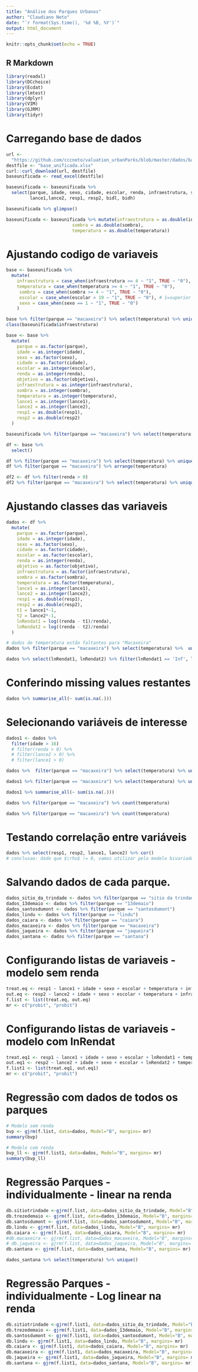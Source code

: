 ```yaml
---
title: "Análise dos Parques Urbanos"
author: "Claudiano Neto"
date: "`r format(Sys.time(), '%d %B, %Y')`"
output: html_document
---
```


```r
knitr::opts_chunk$set(echo = TRUE)
```

## R Markdown

```r
library(readxl)
library(DCchoice)
library(Ecdat)
library(lmtest)
library(dplyr)
library(VIM)
library(GJRM)
library(tidyr)

```

# Carregando base de dados

```r
url <-
  "https://github.com/cccneto/valuation_urbanParks/blob/master/dados/baseunificada.xlsx?raw=true"
destfile <- "base_unificada.xlsx"
curl::curl_download(url, destfile)
baseunificada <- read_excel(destfile)

```

```r
baseunificada <- baseunificada %>% 
  select(parque, idade, sexo, cidade, escolar, renda, infraestrutura, sombra, temperatura, 
         lance1,lance2, resp1, resp2, bidl, bidh)
```


```r
baseunificada %>% glimpse()
```

```r
baseunificada <- baseunificada %>% mutate(infraestrutura = as.double(infraestrutura),
                         sombra = as.double(sombra),
                         temperatura = as.double(temperatura))
```


# Ajustando codigo de variaveis

```r

base <- baseunificada %>%
  mutate(
    infraestrutura = case_when(infraestrutura >= 4 ~ "1", TRUE ~ "0"), 
    temperatura = case_when(temperatura >= 4 ~ "1", TRUE ~ "0"),
     sombra = case_when(sombra >= 4 ~ "1", TRUE ~ "0"),
     escolar = case_when(escolar > 19 ~ "1", TRUE ~ "0"), # 1=superior completo, 0= otherwise
     sexo = case_when(sexo == 1 ~ "1", TRUE ~ "0")
    )

base %>% filter(parque == "macaxeira") %>% select(temperatura) %>% unique()
class(baseunificada$infraestrutura)
```

```r
base <- base %>%
  mutate(
    parque = as.factor(parque),
    idade = as.integer(idade),
    sexo = as.factor(sexo),
    cidade = as.factor(cidade),
    escolar = as.integer(escolar),
    renda = as.integer(renda),
    objetivo = as.factor(objetivo),
    infraestrutura = as.integer(infraestrutura),
    sombra = as.integer(sombra),
    temperatura = as.integer(temperatura),
    lance1 = as.integer(lance1),
    lance2 = as.integer(lance2),
    resp1 = as.double(resp1),
    resp2 = as.double(resp2)
  )

baseunificada %>% filter(parque == "macaxeira") %>% select(temperatura) %>% unique()


```


```r
df <- base %>%  
  select()
```

```r
df %>% filter(parque == "macaxeira") %>% select(temperatura) %>% unique()
df %>% filter(parque == "macaxeira") %>% arrange(temperatura)
```


```r
df2 <- df %>% filter(renda > 0) 
df2 %>% filter(parque == "macaxeira") %>% select(temperatura) %>% unique()
```



# Ajustando classes das variaveis

```r
dados <- df %>%
  mutate(
    parque = as.factor(parque),
    idade = as.integer(idade),
    sexo = as.factor(sexo),
    cidade = as.factor(cidade),
    escolar = as.factor(escolar),
    renda = as.integer(renda),
    objetivo = as.factor(objetivo),
    infraestrutura = as.factor(infraestrutura),
    sombra = as.factor(sombra),
    temperatura = as.factor(temperatura),
    lance1 = as.integer(lance1),
    lance2 = as.integer(lance2),
    resp1 = as.double(resp1),
    resp2 = as.double(resp2),
    t1 = lance1*-1,
    t2 = lance2*-1,
    lnRendat1 = log((renda - t1)/renda),
    lnRendat2 = log((renda - t2)/renda)
  )

# dados de temperatura estão faltantes para "Macaxeira"
dados %>% filter(parque == "macaxeira") %>% select(temperatura) %>%  unique()

dados %>% select(lnRendat1, lnRendat2) %>% filter(lnRendat1 == 'Inf', lnRendat2 == 'Inf')

```

# Conferindo missing values restantes
```r
dados %>% summarise_all(~ sum(is.na(.)))
```


# Selecionando variáveis de interesse

```r

dados1 <- dados %>%
  filter(idade > 16)
  # filter(renda > 0) %>% 
  # filter(lance2 > 0) %>% 
  # filter(lance1 > 0) 

dados %>%  filter(parque == "macaxeira") %>% select(temperatura) %>% unique()

dados1 %>% filter(parque == "macaxeira") %>% select(temperatura) %>% unique()

```


```r
dados1 %>% summarise_all(~ sum(is.na(.)))
```


```r
dados %>% filter(parque == "macaxeira") %>% count(temperatura) 
```


```r
dados %>% filter(parque == "macaxeira") %>% count(temperatura)
```





# Testando correlação entre variáveis 

```r
dados %>% select(resp1, resp2, lance1, lance2) %>% cor()  
# conclusao: dado que $\rho$ != 0, vamos utilizar pelo modelo bivariado

```


# Salvando dados de cada parque.
```r

dados_sitio_da_trindade <- dados %>% filter(parque == "sitio da trindade")
dados_13demaio <- dados %>% filter(parque == "13demaio")
dados_santosdumont <- dados %>% filter(parque == "santosdumont")
dados_lindu <- dados %>% filter(parque == "lindu")
dados_caiara <- dados %>% filter(parque == "caiara")
dados_macaxeira <- dados %>% filter(parque == "macaxeira")
dados_jaqueira <- dados %>% filter(parque == "jaqueira")
dados_santana <- dados %>% filter(parque == "santana")

```


# Configurando listas de variaveis - modelo sem renda
```r
treat.eq <- resp1 ~ lance1 + idade + sexo + escolar + temperatura + infraestrutura
out.eq <- resp2 ~ lance2 + idade + sexo + escolar + temperatura + infraestrutura
f.list <- list(treat.eq, out.eq)
mr <- c("probit", "probit")

```

# Configurando listas de variaveis - modelo com lnRendat
```r

treat.eq1 <- resp1 ~ lance1 + idade + sexo + escolar + lnRendat1 + temperatura + infraestrutura
out.eq1 <- resp2 ~ lance2 + idade + sexo + escolar + lnRendat2 + temperatura + infraestrutura
f.list1 <- list(treat.eq1, out.eq1)
mr <- c("probit", "probit")

```


# Regressão com dados de **todos os parques**  
```r
# Modelo sem renda 
bvp <- gjrm(f.list, data=dados, Model="B", margins= mr)
summary(bvp)
```

```r
# Modelo com renda 
bvp_ll <- gjrm(f.list1, data=dados, Model="B", margins= mr)
summary(bvp_ll)

```


# Regressão Parques - individualmente - linear na renda 
```r
db.sitiotrindade <-gjrm(f.list, data=dados_sitio_da_trindade, Model="B", margins= mr)
db.trezedemaio <- gjrm(f.list, data=dados_13demaio, Model="B", margins= mr)
db.santosdumont <- gjrm(f.list, data=dados_santosdumont, Model="B", margins= mr)
db.lindu <- gjrm(f.list, data=dados_lindu, Model="B", margins= mr)
db.caiara <- gjrm(f.list, data=dados_caiara, Model="B", margins= mr)
#db.macaxeira <- gjrm(f.list, data=dados_macaxeira, Model="B", margins= mr)
# db.jaqueira <- gjrm(f.list, data=dados_jaqueira, Model="B", margins= mr)
db.santana <- gjrm(f.list, data=dados_santana, Model="B", margins= mr)

```

```r
dados_santana %>% select(temperatura) %>% unique()
```


# Regressão Parques - individualmente - Log linear na renda 
```r
db.sitiotrindade <-gjrm(f.list1, data=dados_sitio_da_trindade, Model="B", margins= mr)
db.trezedemaio <- gjrm(f.list1, data=dados_13demaio, Model="B", margins= mr)
db.santosdumont <- gjrm(f.list1, data=dados_santosdumont, Model="B", margins= mr)
db.lindu <- gjrm(f.list1, data=dados_lindu, Model="B", margins= mr)
db.caiara <- gjrm(f.list1, data=dados_caiara, Model="B", margins= mr)
db.macaxeira <- gjrm(f.list1, data=dados_macaxeira, Model="B", margins= mr)
db.jaqueira <- gjrm(f.list1, data=dados_jaqueira, Model="B", margins= mr)
db.santana <- gjrm(f.list1, data=dados_santana, Model="B", margins= mr)

```





```r

```


```r

```

```r

```

```r

```

